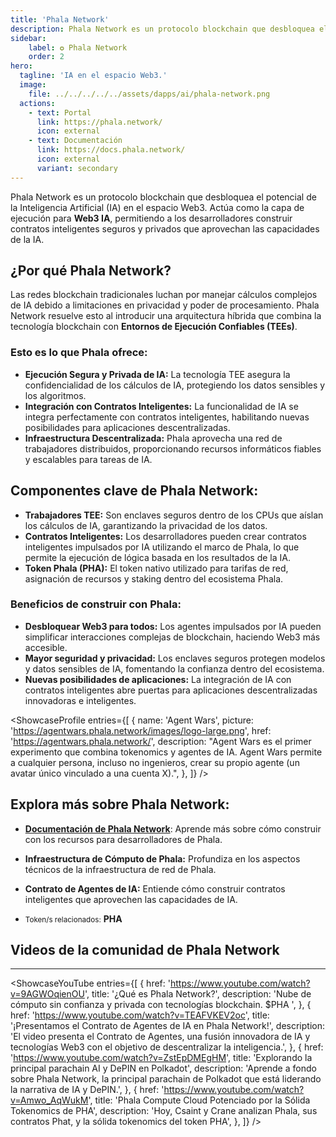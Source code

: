 ```yaml
---
title: 'Phala Network'
description: Phala Network es un protocolo blockchain que desbloquea el potencial de la Inteligencia Artificial (IA) en el espacio Web3.
sidebar:
    label: ✪ Phala Network
    order: 2
hero:
  tagline: 'IA en el espacio Web3.'
  image: 
    file: ../../../../../assets/dapps/ai/phala-network.png
  actions:
    - text: Portal
      link: https://phala.network/
      icon: external
    - text: Documentación
      link: https://docs.phala.network/
      icon: external
      variant: secondary
---
```



Phala Network es un protocolo blockchain que desbloquea el potencial de la Inteligencia Artificial (IA) en el espacio Web3. Actúa como la capa de ejecución para **Web3 IA**, permitiendo a los desarrolladores construir contratos inteligentes seguros y privados que aprovechan las capacidades de la IA.

## ¿Por qué Phala Network?
Las redes blockchain tradicionales luchan por manejar cálculos complejos de IA debido a limitaciones en privacidad y poder de procesamiento. Phala Network resuelve esto al introducir una arquitectura híbrida que combina la tecnología blockchain con **Entornos de Ejecución Confiables (TEEs)**.

### Esto es lo que Phala ofrece:
- **Ejecución Segura y Privada de IA:** La tecnología TEE asegura la confidencialidad de los cálculos de IA, protegiendo los datos sensibles y los algoritmos.
- **Integración con Contratos Inteligentes:** La funcionalidad de IA se integra perfectamente con contratos inteligentes, habilitando nuevas posibilidades para aplicaciones descentralizadas.
- **Infraestructura Descentralizada:** Phala aprovecha una red de trabajadores distribuidos, proporcionando recursos informáticos fiables y escalables para tareas de IA.

## Componentes clave de Phala Network:
- **Trabajadores TEE:** Son enclaves seguros dentro de los CPUs que aíslan los cálculos de IA, garantizando la privacidad de los datos.
- **Contratos Inteligentes:** Los desarrolladores pueden crear contratos inteligentes impulsados por IA utilizando el marco de Phala, lo que permite la ejecución de lógica basada en los resultados de la IA.
- **Token Phala (PHA):** El token nativo utilizado para tarifas de red, asignación de recursos y staking dentro del ecosistema Phala.

### Beneficios de construir con Phala:
- **Desbloquear Web3 para todos:** Los agentes impulsados por IA pueden simplificar interacciones complejas de blockchain, haciendo Web3 más accesible.
- **Mayor seguridad y privacidad:** Los enclaves seguros protegen modelos y datos sensibles de IA, fomentando la confianza dentro del ecosistema.
- **Nuevas posibilidades de aplicaciones:** La integración de IA con contratos inteligentes abre puertas para aplicaciones descentralizadas innovadoras e inteligentes.

<ShowcaseProfile
  entries={[
    {
      name: 'Agent Wars',
      picture: 'https://agentwars.phala.network/images/logo-large.png',
      href: 'https://agentwars.phala.network/',
      description:
        "Agent Wars es el primer experimento que combina tokenomics y agentes de IA. Agent Wars permite a cualquier persona, incluso no ingenieros, crear su propio agente (un avatar único vinculado a una cuenta X).",
    },
  ]}
/>

## Explora más sobre Phala Network:
- **[Documentación de Phala Network](https://docs.phala.network/)**: Aprende más sobre cómo construir con los recursos para desarrolladores de Phala.
- **Infraestructura de Cómputo de Phala:** Profundiza en los aspectos técnicos de la infraestructura de red de Phala.
- **Contrato de Agentes de IA:** Entiende cómo construir contratos inteligentes que aprovechen las capacidades de IA.

- <small>Token/s relacionados:</small> **PHA**

## Videos de la comunidad de Phala Network
------------
<ShowcaseYouTube
  entries={[
              {
      href: 'https://www.youtube.com/watch?v=9AGWOqienOU',
      title: '¿Qué es Phala Network?',
      description: 'Nube de cómputo sin confianza y privada con tecnologías blockchain. $PHA ',
          },
              {
      href: 'https://www.youtube.com/watch?v=TEAFVKEV2oc',
      title: '¡Presentamos el Contrato de Agentes de IA en Phala Network!',
      description: 'El video presenta el Contrato de Agentes, una fusión innovadora de IA y tecnologías Web3 con el objetivo de descentralizar la inteligencia.',
          },
                        {
      href: 'https://www.youtube.com/watch?v=ZstEpDMEgHM',
      title: 'Explorando la principal parachain AI y DePIN en Polkadot',
      description: 'Aprende a fondo sobre Phala Network, la principal parachain de Polkadot que está liderando la narrativa de IA y DePIN.',
          },
                                  {
      href: 'https://www.youtube.com/watch?v=Amwo_AqWukM',
      title: 'Phala Compute Cloud Potenciado por la Sólida Tokenomics de PHA',
      description: 'Hoy, Csaint y Crane analizan Phala, sus contratos Phat, y la sólida tokenomics del token PHA',
          },
  ]} />
